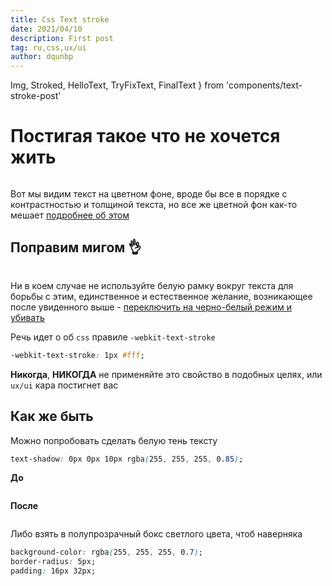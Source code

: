 ```yaml
---
title: Css Text stroke
date: 2021/04/10
description: First post
tag: ru,css,ux/ui
author: dqunbp
---
```


  Img,
  Stroked,
  HelloText,
  TryFixText,
  FinalText
} from 'components/text-stroke-post'

# Постигая такое что не хочется жить

<Img>
  <HelloText />
</Img>

Вот мы видим текст на цветном фоне, вроде бы все в порядке с контрастностью и толщиной текста,
но все же цветной фон как-то мешает [подробнее об этом](https://ru.hexlet.io/blog/posts/chto-nuzhno-znat-o-kontraste-teksta-i-kak-kontrolirovat-kontrast-s-pomoschyu-sass)

## Поправим мигом 👌

<Img height={400}>
  <Stroked>
    <TryFixText />
  </Stroked>
</Img>

Ни в коем случае не используйте белую рамку вокруг текста для борьбы с этим,
единственное и естественное желание, возникающее после увиденного выше - <a href="https://www.youtube.com/watch?v=NNCK2xUYOJQ" target="_blank" rel="noopener noreferrer">переключить на черно-белый режим и убивать</a>

Речь идет о об `css` правиле `-webkit-text-stroke`

```css
-webkit-text-stroke: 1px #fff;
```

**Никогда**, **НИКОГДА** не применяйте это свойство в подобных целях,
или `ux/ui` кара постигнет вас

## Как же быть

Можно попробовать сделать белую тень тексту

```css
text-shadow: 0px 0px 10px rgba(255, 255, 255, 0.85);
```

**До**

<Img height={150}>
  <HelloText />
</Img>

**После**

<Img height={150}>
  <HelloText style={{ textShadow: '0px 0px 10px rgba(255,255,255,0.85)' }} />
</Img>

Либо взять в полупрозрачный бокс светлого цвета, чтоб наверняка

```css
background-color: rgba(255, 255, 255, 0.7);
border-radius: 5px;
padding: 16px 32px;
```

<Img height={400}>
  <FinalText
    style={{
      backgroundColor: 'rgba(255,255,255,0.7)',
      padding: '1rem 2rem',
      borderRadius: 5
    }}
  />
</Img>
